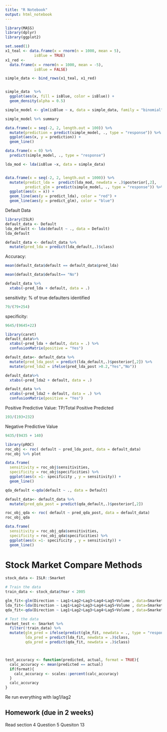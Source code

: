 ```yaml
---
title: "R Notebook"
output: html_notebook
---
```




```r
library(MASS)
library(dplyr)
library(ggplot2)

set.seed(1)
x1_teal <- data.frame(x = rnorm(n = 1000, mean = 5),
             isBlue = TRUE) 
x1_red <- 
  data.frame(x = rnorm(n = 1000, mean = -5),
             isBlue = FALSE) 

simple_data <- bind_rows(x1_teal, x1_red)


simple_data  %>% 
  ggplot(aes(x, fill = isBlue, color = isBlue)) + 
  geom_density(alpha = 0.5)
```




```r
simple_model <- glm(isBlue ~ x, data = simple_data, family = "binomial")

simple_model %>% summary

data.frame(x = seq(-2, 2, length.out = 100)) %>% 
  mutate(prediction = predict(simple_model, ., type = "response")) %>% 
  ggplot(aes(x, y = prediction)) +
  geom_line()

data.frame(x = 0) %>% 
  predict(simple_model, ., type = "response")

``` 

```r
lda_mod <- lda(isBlue ~x, data = simple_data)


data.frame(x = seq(-2, 2, length.out = 1000)) %>% 
  mutate(predict_lda =  predict(lda_mod, newdata = .)$posterior[,2],
         predict_glm = predict(simple_model, ., type = "response")) %>% 
  ggplot(aes(x = x)) +
  geom_line(aes(y = predict_lda), color = "red") +
  geom_line(aes(y = predict_glm), color = "blue")


```

Default Data

```r
library(ISLR)
default_data <- Default
lda_default <- lda(default ~ ., data = Default)
lda_default

default_data <- default_data %>% 
  mutate(pred_lda = predict(lda_default,.)$class) 

```

Accuracy:

```r
mean(default_data$default == default_data$pred_lda)

mean(default_data$default== "No")

```

```r

default_data %>% 
  xtabs(~pred_lda + default, data = .)


```

sensitivity:
% of true defaulters identified

```r
79/(79+254)
```

specificity:

```r
9645/(9645+22)
```


```r
library(caret)
default_data%>% 
  xtabs(~pred_lda + default, data = .) %>% 
  confusionMatrix(positive = "Yes")
```

```r
default_data<- default_data %>% 
  mutate(pred_lda_post = predict(lda_default,.)$posterior[,2]) %>% 
  mutate(pred_lda2 = ifelse(pred_lda_post >0.2,"Yes","No"))

default_data%>% 
  xtabs(~pred_lda2 + default, data = .)
```


```r
default_data %>% 
  xtabs(~pred_lda2 + default, data = .) %>% 
  confusionMatrix(positive = "Yes")
```
Positive Predictive Value:
TP/Total Positive Predicted 
```r
193/(193+232)
```

Negative Predictive Value
```r
9435/(9435 + 140)
```
```r
library(pROC)
roc_obj <- roc( default ~ pred_lda_post, data = default_data) 
roc_obj %>% plot

data.frame(
  sensitivity = roc_obj$sensitivities,
  specificity = roc_obj$specificities) %>% 
  ggplot(aes(x =1- specificity , y = sensitivity)) +
  geom_line()
```

```r
qda_default <-qda(default ~ ., data = Default)

default_data<- default_data %>% 
  mutate(pred_qda_post = predict(qda_default,.)$posterior[,2])

roc_obj_qda <- roc( default ~ pred_qda_post, data = default_data) 
roc_obj_qda

data.frame(
  sensitivity = roc_obj_qda$sensitivities,
  specificity = roc_obj_qda$specificities) %>% 
  ggplot(aes(x =1- specificity , y = sensitivity)) +
  geom_line()
```

# Stock Market Compare Methods

```r
stock_data <- ISLR::Smarket

# Train the data
train_data <- stock_data$Year < 2005

glm_fit<-glm(Direction ~ Lag1+Lag2+Lag3+Lag4+Lag5+Volume , data=Smarket ,family=binomial,subset=train_data)
lda_fit<-lda(Direction ~ Lag1+Lag2+Lag3+Lag4+Lag5+Volume , data=Smarket ,subset=train_data)
qda_fit<-qda(Direction ~ Lag1+Lag2+Lag3+Lag4+Lag5+Volume , data=Smarket, subset=train_data)

# Test the data
market_test <- Smarket %>% 
  filter(!train_data) %>% 
  mutate(glm_pred = ifelse(predict(glm_fit, newdata = ., type = "response") > 0.5, "Up", "Down"),
         lda_pred = predict(lda_fit, newdata = .)$class,
         qda_pred = predict(qda_fit, newdata = .)$class)



test_accuracy <- function(predicted, actual, format = TRUE){
  calc_accuracy <- mean(predicted == actual)
  if(format){
    calc_accuracy <- scales::percent(calc_accuracy)
  }
  calc_accuracy
}
```

Re run everything with lag1/lag2

## Homework (due in 2 weeks)

Read section 4
Question 5 
Quesiton 13